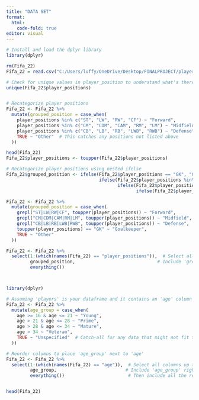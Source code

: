 ```yaml
---
title: "DATA SET"
format:
  html:
    code-fold: true
editor: visual
---
```


```r
# Install and load the dplyr library
library(dplyr)

rm(Fifa_22)
Fifa_22 = read.csv("C:/Users/luffy/OneDrive/Desktop/FINALPROJECT/players_22.csv")

# Check for unique values in player_position to understand what's there
unique(Fifa_22$player_positions)


# Recategorize player positions
Fifa_22 <- Fifa_22 %>%
  mutate(grouped_position = case_when(
    player_positions %in% c("ST", "LW", "RW", "CF") ~ "Forward",
    player_positions %in% c("CM", "CDM", "CAM", "RM", "LM") ~ "Midfield",
    player_positions %in% c("CB", "LB", "RB", "LWB", "RWB") ~ "Defense",
    TRUE ~ "Other"  # This catches any positions not listed above
  ))

head(Fifa_22)
Fifa_22$player_positions <- toupper(Fifa_22$player_positions)

# Recategorize player positions using nested ifelse
Fifa_22$grouped_position <- ifelse(Fifa_22$player_positions == "GK", "Goalkeeper",
                                   ifelse(Fifa_22$player_positions %in% c("ST", "LW", "RW", "CF"), "Forward",
                                          ifelse(Fifa_22$player_positions %in% c("CM", "CDM", "CAM", "RM", "LM"), "Midfield",
                                                 ifelse(Fifa_22$player_positions %in% c("CB", "LB", "RB", "LWB", "RWB"), "Defense", "Other"))))

Fifa_22 <- Fifa_22 %>%
  mutate(grouped_position = case_when(
    grepl("ST|LW|RW|CF", toupper(player_positions)) ~ "Forward",
    grepl("CM|CDM|CAM|RM|LM", toupper(player_positions)) ~ "Midfield",
    grepl("CB|LB|RB|LWB|RWB", toupper(player_positions)) ~ "Defense",
    toupper(player_positions) == "GK" ~ "Goalkeeper",
    TRUE ~ "Other"
  ))

Fifa_22 <- Fifa_22 %>%
  select(1:(which(names(Fifa_22) == "player_positions")),  # Select all columns up to 'player_position'
         grouped_position,                               # Include 'grouped_position' right after
         everything()) 



library(dplyr)

# Assuming 'players' is your dataframe and it contains an 'age' column
Fifa_22 <- Fifa_22 %>%
  mutate(age_group = case_when(
    age >= 16 & age <= 21 ~ "Young",
    age > 21 & age <= 28 ~ "Prime",
    age > 28 & age <= 34 ~ "Mature",
    age > 34 ~ "Veteran",
    TRUE ~ "Unspecified"  # Catch-all for any data that might not fit the above categories
  ))

# Reorder columns to place 'age_group' next to 'age'
Fifa_22 <- Fifa_22 %>%
  select(1:(which(names(Fifa_22) == "age")),  # Select all columns up to 'age'
         age_group,                          # Include 'age_group' right after 'age'
         everything())                        # Then include all the remaining columns



```

```r
head(Fifa_22)
```
